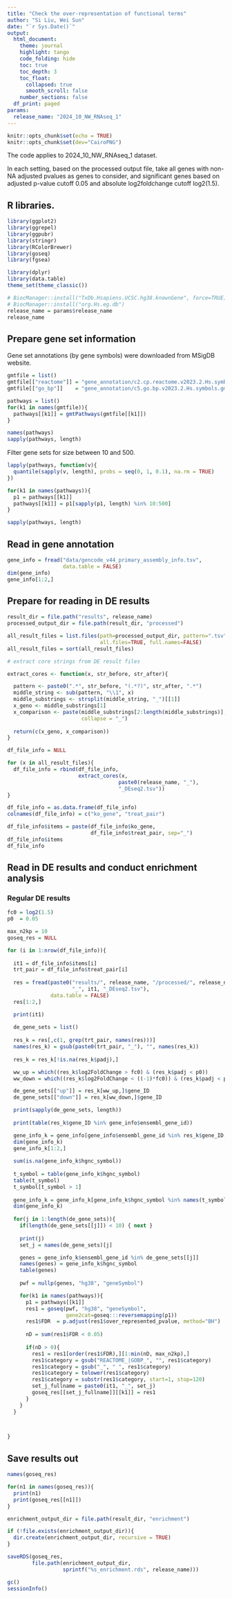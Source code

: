 ```yaml
---
title: "Check the over-representation of functional terms"
author: "Si Liu, Wei Sun"
date: "`r Sys.Date()`"
output: 
  html_document:
    theme: journal
    highlight: tango
    code_folding: hide
    toc: true
    toc_depth: 3
    toc_float:
      collapsed: true
      smooth_scroll: false
    number_sections: false
  df_print: paged
params:
  release_name: "2024_10_NW_RNAseq_1"
---
```


```r
knitr::opts_chunk$set(echo = TRUE)
knitr::opts_chunk$set(dev="CairoPNG")
```
The code applies to 2024_10_NW_RNAseq_1 dataset. 

In each setting, based on the processed output file, take all genes with non-NA adjusted pvalues
as genes to consider, and significant genes based on adjusted p-value cutoff 0.05 and 
absolute log2foldchange cutoff log2(1.5).

## R libraries.

```r
library(ggplot2)
library(ggrepel)
library(ggpubr)
library(stringr)
library(RColorBrewer)
library(goseq)
library(fgsea)

library(dplyr)
library(data.table)
theme_set(theme_classic())

# BiocManager::install("TxDb.Hsapiens.UCSC.hg38.knownGene", force=TRUE)
# BiocManager::install("org.Hs.eg.db")
release_name = params$release_name
release_name
```


## Prepare gene set information

Gene set annotations (by gene symbols) were downloaded from MSigDB website. 

```r
gmtfile = list()
gmtfile[["reactome"]] = "gene_annotation/c2.cp.reactome.v2023.2.Hs.symbols.gmt"
gmtfile[["go_bp"]]    = "gene_annotation/c5.go.bp.v2023.2.Hs.symbols.gmt"

pathways = list()
for(k1 in names(gmtfile)){
  pathways[[k1]] = gmtPathways(gmtfile[[k1]])
}

names(pathways)
sapply(pathways, length)
```


Filter gene sets for size between 10 and 500.

```r
lapply(pathways, function(v){
  quantile(sapply(v, length), probs = seq(0, 1, 0.1), na.rm = TRUE)
})

for(k1 in names(pathways)){
  p1 = pathways[[k1]]
  pathways[[k1]] = p1[sapply(p1, length) %in% 10:500]
}

sapply(pathways, length)
```


## Read in gene annotation 

```r
gene_info = fread("data/gencode_v44_primary_assembly_info.tsv", 
                  data.table = FALSE)
dim(gene_info)
gene_info[1:2,]
```

## Prepare for reading in DE results
```r

result_dir = file.path("results", release_name)
processed_output_dir = file.path(result_dir, "processed")

all_result_files = list.files(path=processed_output_dir, pattern=".tsv", 
                              all.files=TRUE, full.names=FALSE)
all_result_files = sort(all_result_files)

# extract core strings from DE result files

extract_cores <- function(x, str_before, str_after){

  pattern <- paste0(".*", str_before, "(.*?)", str_after, ".*")
  middle_string <- sub(pattern, "\\1", x)
  middle_substrings <- strsplit(middle_string, "_")[[1]]
  x_geno <- middle_substrings[1]
  x_comparison <- paste(middle_substrings[2:length(middle_substrings)], 
                        collapse = "_")
  
  return(c(x_geno, x_comparison))
}

df_file_info = NULL

for (x in all_result_files){
  df_file_info = rbind(df_file_info, 
                       extract_cores(x, 
                                    paste0(release_name, "_"), 
                                    "_DEseq2.tsv"))
}

df_file_info = as.data.frame(df_file_info)
colnames(df_file_info) = c("ko_gene", "treat_pair")

df_file_info$items = paste(df_file_info$ko_gene, 
                           df_file_info$treat_pair, sep="_")
df_file_info$items
df_file_info

```

## Read in DE results and conduct enrichment analysis

### Regular DE results
```r

fc0 = log2(1.5)
p0  = 0.05

max_n2kp = 10
goseq_res = NULL

for (i in 1:nrow(df_file_info)){
  
  it1 = df_file_info$items[i]
  trt_pair = df_file_info$treat_pair[i]
    
  res = fread(paste0("results/", release_name, "/processed/", release_name, 
                     "_", it1, "_DEseq2.tsv"), 
              data.table = FALSE)
  res[1:2,]

  print(it1)
    
  de_gene_sets = list()
    
  res_k = res[,c(1, grep(trt_pair, names(res)))]
  names(res_k) = gsub(paste0(trt_pair, "_"), "", names(res_k))
  
  res_k = res_k[!is.na(res_k$padj),]

  ww_up = which((res_k$log2FoldChange > fc0) & (res_k$padj < p0))
  ww_down = which((res_k$log2FoldChange < ((-1)*fc0)) & (res_k$padj < p0))

  de_gene_sets[["up"]] = res_k[ww_up,]$gene_ID
  de_gene_sets[["down"]] = res_k[ww_down,]$gene_ID

  print(sapply(de_gene_sets, length))
  
  print(table(res_k$gene_ID %in% gene_info$ensembl_gene_id))

  gene_info_k = gene_info[gene_info$ensembl_gene_id %in% res_k$gene_ID,]
  dim(gene_info_k)
  gene_info_k[1:2,]
  
  sum(is.na(gene_info_k$hgnc_symbol))
  
  t_symbol = table(gene_info_k$hgnc_symbol)
  table(t_symbol)
  t_symbol[t_symbol > 1]
  
  gene_info_k = gene_info_k[gene_info_k$hgnc_symbol %in% names(t_symbol)[t_symbol==1],]
  dim(gene_info_k)
     
  for(j in 1:length(de_gene_sets)){
    if(length(de_gene_sets[[j]]) < 10) { next }
  
    print(j)
    set_j = names(de_gene_sets)[j]

    genes = gene_info_k$ensembl_gene_id %in% de_gene_sets[[j]]
    names(genes) = gene_info_k$hgnc_symbol
    table(genes)
  
    pwf = nullp(genes, "hg38", "geneSymbol")

    for(k1 in names(pathways)){
      p1 = pathways[[k1]]
      res1 = goseq(pwf, "hg38", "geneSymbol", 
                   gene2cat=goseq:::reversemapping(p1))
      res1$FDR  = p.adjust(res1$over_represented_pvalue, method="BH")
    
      nD = sum(res1$FDR < 0.05)
    
      if(nD > 0){
        res1 = res1[order(res1$FDR),][1:min(nD, max_n2kp),]
        res1$category = gsub("REACTOME_|GOBP_", "", res1$category)
        res1$category = gsub("_", " ", res1$category)
        res1$category = tolower(res1$category)
        res1$category = substr(res1$category, start=1, stop=120)
        set_j_fullname = paste0(it1, "_", set_j)
        goseq_res[[set_j_fullname]][[k1]] = res1
      }
    }
  }
    


}

```

## Save results out
```r

names(goseq_res)

for(n1 in names(goseq_res)){
  print(n1)
  print(goseq_res[[n1]])
}

enrichment_output_dir = file.path(result_dir, "enrichment")

if (!file.exists(enrichment_output_dir)){
  dir.create(enrichment_output_dir, recursive = TRUE)
}

saveRDS(goseq_res, 
        file.path(enrichment_output_dir, 
                  sprintf("%s_enrichment.rds", release_name)))  

```



```r
gc()
sessionInfo()
```

